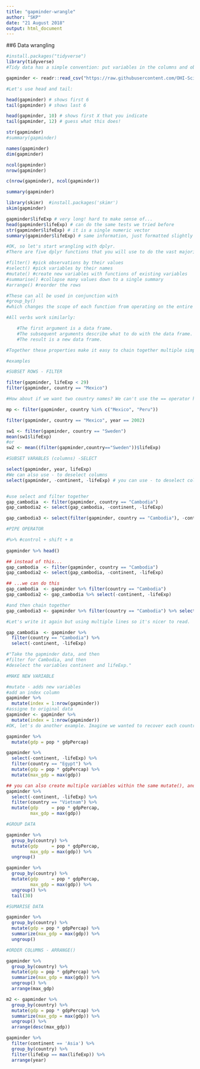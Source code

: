 ```yaml
---
title: "gapminder-wrangle"
author: "SKP"
date: "21 August 2018"
output: html_document
---
```



##6 Data wrangling

```r
#install.packages("tidyverse")
library(tidyverse)
#Tidy data has a simple convention: put variables in the columns and observations in the rows

gapminder <- readr::read_csv("https://raw.githubusercontent.com/OHI-Science/data-science-training/master/data/gapminder.csv")

#Let's use head and tail:

head(gapminder) # shows first 6
tail(gapminder) # shows last 6

head(gapminder, 10) # shows first X that you indicate
tail(gapminder, 12) # guess what this does!

str(gapminder)
#summary(gapminder)

names(gapminder)
dim(gapminder)

ncol(gapminder)
nrow(gapminder)

c(nrow(gapminder), ncol(gapminder))

summary(gapminder)

library(skimr)  #install.packages('skimr')
skim(gapminder)

gapminder$lifeExp # very long! hard to make sense of...
head(gapminder$lifeExp) # can do the same tests we tried before
str(gapminder$lifeExp) # it is a single numeric vector
summary(gapminder$lifeExp) # same information, just formatted slightly differently

#OK, so let's start wrangling with dplyr.
#There are five dplyr functions that you will use to do the vast majority of data manipulations:

#filter() #pick observations by their values
#select() #pick variables by their names
#mutate() #create new variables with functions of existing variables
#summarise() #collapse many values down to a single summary
#arrange() #reorder the rows

#These can all be used in conjunction with 
#group_by() 
#which changes the scope of each function from operating on the entire dataset to operating on it group-by-group. These six functions provide the verbs for a language of data manipulation.

#All verbs work similarly:

    #The first argument is a data frame.
    #The subsequent arguments describe what to do with the data frame. You can refer to columns in the data frame directly without using $.
    #The result is a new data frame.

#Together these properties make it easy to chain together multiple simple steps to achieve a complex result.

#examples

#SUBSET ROWS - FILTER

filter(gapminder, lifeExp < 29)
filter(gapminder, country == "Mexico")

#How about if we want two country names? We can't use the == operator here, because it can only operate on one thing at a time. We will use the %in% operator:

mp <- filter(gapminder, country %in% c("Mexico", "Peru"))

filter(gapminder, country == "Mexico", year == 2002)

sw1 <- filter(gapminder, country == "Sweden")  
mean(sw1$lifeExp)  
#or
sw2 <- mean((filter(gapminder,country=="Sweden"))$lifeExp)

#SUBSET VARABLES (columns) -SELECT

select(gapminder, year, lifeExp) 
#We can also use - to deselect columns
select(gapminder, -continent, -lifeExp) # you can use - to deselect columns


#use select and filter together
gap_cambodia  <- filter(gapminder, country == "Cambodia")
gap_cambodia2 <- select(gap_cambodia, -continent, -lifeExp) 

gap_cambodia3 <- select(filter(gapminder, country == "Cambodia"), -continent, -lifeExp)

#PIPE OPERATOR

#%>% #control + shift + m
  
gapminder %>% head()

## instead of this...
gap_cambodia  <- filter(gapminder, country == "Cambodia")
gap_cambodia2 <- select(gap_cambodia, -continent, -lifeExp) 

## ...we can do this
gap_cambodia  <- gapminder %>% filter(country == "Cambodia")
gap_cambodia2 <- gap_cambodia %>% select(-continent, -lifeExp) 

#and then chain together
gap_cambodia3 <- gapminder %>% filter(country == "Cambodia") %>% select(-continent, -lifeExp) 

#Let's write it again but using multiple lines so it's nicer to read.

gap_cambodia  <- gapminder %>% 
  filter(country == "Cambodia") %>%
  select(-continent, -lifeExp) 

#"Take the gapminder data, and then
#filter for Cambodia, and then
#deselect the variables continent and lifeExp."

#MAKE NEW VARIABLE

#mutate - adds new variables
#add an index column
gapminder %>% 
  mutate(index = 1:nrow(gapminder))
#assigne to original data
gapminder <- gapminder %>% 
  mutate(index = 1:nrow(gapminder))
#OK, let's do another example. Imagine we wanted to recover each country's GDP. After all, the Gapminder data has a variable for population and GDP per capita.

gapminder %>%
  mutate(gdp = pop * gdpPercap)

gapminder %>%
  select(-continent, -lifeExp) %>%
  filter(country == "Egypt") %>%
  mutate(gdp = pop * gdpPercap) %>%
  mutate(max_gdp = max(gdp))

## you can also create multiple variables within the same mutate(), and line them up so they are easier to read:
gapminder %>%
  select(-continent, -lifeExp) %>%
  filter(country == "Vietnam") %>% 
  mutate(gdp     = pop * gdpPercap,
         max_gdp = max(gdp))

#GROUP DATA

gapminder %>%
  group_by(country) %>%
  mutate(gdp     = pop * gdpPercap,
         max_gdp = max(gdp)) %>%
  ungroup()

gapminder %>%
  group_by(country) %>%
  mutate(gdp     = pop * gdpPercap,
         max_gdp = max(gdp)) %>%
  ungroup() %>% 
  tail(30)

#SUMARISE DATA

gapminder %>%
  group_by(country) %>%
  mutate(gdp = pop * gdpPercap) %>%
  summarize(max_gdp = max(gdp)) %>%
  ungroup()

#ORDER COLUMNS - ARRANGE()

gapminder %>%
  group_by(country) %>%
  mutate(gdp = pop * gdpPercap) %>%
  summarize(max_gdp = max(gdp)) %>%
  ungroup() %>%
  arrange(max_gdp)

m2 <- gapminder %>%
  group_by(country) %>%
  mutate(gdp = pop * gdpPercap) %>%
  summarize(max_gdp = max(gdp)) %>%
  ungroup() %>%
  arrange(desc(max_gdp))

gapminder %>%
  filter(continent == 'Asia') %>%
  group_by(country) %>%
  filter(lifeExp == max(lifeExp)) %>%
  arrange(year)

```